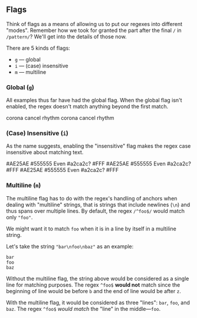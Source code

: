 ## Flags

Think of flags as a means of allowing us to put our regexes into different "modes". Remember how we took for granted the part after the final `/` in `/pattern/`? We'll get into the details of those now.

There are 5 kinds of flags:

-   `g` — global
-   `i` — (case) insensitive
-   `m` — multiline

### Global (`g`)

All examples thus far have had the global flag. When the global flag isn't enabled, the regex doesn't match anything beyond the first match.

<Example regex={/[aeiou]/g}>
    <String>corona</String>
    <String>cancel</String>
    <String>rhythm</String>
</Example>
<Example regex={/[aeiou]/}>
    <String>corona</String>
    <String>cancel</String>
    <String>rhythm</String>
</Example>

### (Case) Insensitive (`i`)

As the name suggests, enabling the "insensitive" flag makes the regex case insensitive about matching text.

<Example regex={/#[0-9A-F]{6}/i}>
    <String>#AE25AE</String>
    <String>#555555</String>
    <String>Even #a2ca2c?</String>
    <String>#FFF</String>
</Example>
<Example regex={/#[0-9A-F]{6}/}>
    <String>#AE25AE</String>
    <String>#555555</String>
    <String>Even #a2ca2c?</String>
    <String>#FFF</String>
</Example>
<Example regex={/#[0-9A-Fa-f]{6}/}>
    <String>#AE25AE</String>
    <String>#555555</String>
    <String>Even #a2ca2c?</String>
    <String>#FFF</String>
</Example>

### Multiline (`m`)

The multiline flag has to do with the regex's handling of anchors when dealing with "multiline" strings, that is strings that include newlines (`\n`) and thus spans over multiple lines. By default, the regex `/^foo$/` would match only `"foo"`.

We might want it to match `foo` when it is in a line by itself in a multiline string.

Let's take the string `"bar\nfoo\nbaz"` as an example:

```
bar
foo
baz
```

Without the multiline flag, the string above would be considered as a single line for matching purposes. The regex `^foo$` **would not** match since the beginning of line would be before `b` and the end of line would be after `z`.

With the multiline flag, it would be considered as three "lines": `bar`, `foo`, and `baz`. The regex `^foo$` _would match_ the "line" in the middle—`foo`.
